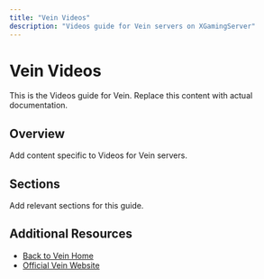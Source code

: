 ```yaml
---
title: "Vein Videos"
description: "Videos guide for Vein servers on XGamingServer"
---
```


# Vein Videos

This is the Videos guide for Vein. Replace this content with actual documentation.

## Overview

Add content specific to Videos for Vein servers.

## Sections

Add relevant sections for this guide.

## Additional Resources

- [Back to Vein Home](./index)
- [Official Vein Website](https://example.com)

